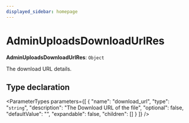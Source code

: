 ```yaml
---
displayed_sidebar: homepage
---
```



# AdminUploadsDownloadUrlRes

 **AdminUploadsDownloadUrlRes**: `Object`

The download URL details.

## Type declaration

<ParameterTypes parameters={[
  {
    "name": "download_url",
    "type": "`string`",
    "description": "The Download URL of the file",
    "optional": false,
    "defaultValue": "",
    "expandable": false,
    "children": []
  }
]} />
